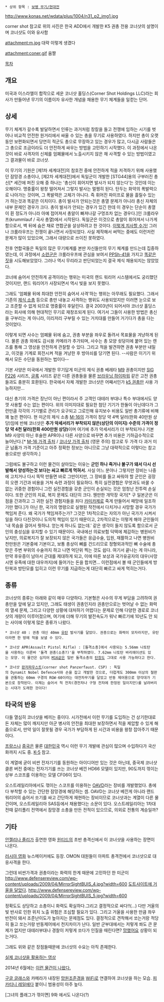  * 상위 항목 : [[보병 무기/현대전]]

http://www.konas.net/wdata/plus/1004/n31_p2_img1.jpg

corner shot
참고로 위의 사진은 한국 ADD에서 개발한 K5 권총 전용 코너샷의 설명이며 코너샷도 이와 유사함

attachment:m.jpg
대략 이렇게 생겼다

attachment:coner.gif
움짤


[[목차]]

== 개요 ==
미국과 이스라엘이 합작으로 세운 코너샷 홀딩스(Corner Shot Holdings LLC)라는 회사가 만들어낸 무기의 이름이자 유사한 개념을 채용한 무기 체계들을 일컫는 단어.

== 상세 ==
무기 체계가 갈수록 발달하면서 인류는 과거처럼 창칼을 들고 전쟁에 임하는 시기를 벗어나 비교적 안전한 원거리에서 싸울 수 있는 총을 무기로 사용하였다. 하지만 총이 오랫동안 보편화되면서 당연히 적군도 총으로 무장하고 있는 경우가 많고, 다시금 사람들은 그 총으로 조금이라도 더 안전하게 싸우는 방법을 고민하기 시작했다. 이 과정에서 나온 것이 바로 사격자의 신체를 엄폐물에서 노출시키지 않은 채 사격할 수 있는 방법이였고 그 결과물이 바로 코너샷.

이 무기의 기원은 [제1차 세계대전]의 참호전 중에 안전하게 적을 저격하기 위해 사용했던 잠망경 소총이나, [제2차 세계대전]에서 독일군이 개발한 [STG44]용의 구부러진 총신[* 세간에 퍼진 오해 중 하나는 '총신이 휘어지면 발사가 되지 않는다'는 것인데 이는 오해이다. 명중률이 왕창 떨어져서 그렇지 발사는 멀쩡히 된다. 탄두는 화약의 폭발력으로 나아가는 것이며, 그 폭발력은 고체가 아니다. 즉 휘어진 파이프로 물을 흘릴수 있는가 하는것과 똑같은 이치이다. 총이 발사가 안되는것은 총열 문제가 아니라 총신 자체의 내부 문제인 경우가 크다. 총이 발사가 안되는 경우가 있긴 한데 이 경우는 단순이 총열이 휜 정도가 아니라 아예 접어져서 총알이 빠져나갈 구멍조차 없는 경우다.]인 크룸라우프(krummlauf / 곡사 총열)에서 시작된다. 독일군은 이것으로 총알이 휘어져서 나가게 함으로서, 벽 뒤에 숨은 채로 연합군을 살상하려고 한 것이다. [http://en.wikipedia.org/wiki/Krummlauf 이렇게 치사할 수가!] 그러나 크룸라우프는 전쟁이 끝나면서 사장되었다. 사실 제작해서 써먹는 중에도 이런저런 문제가 많이 있었으며, 그래서 대량으로 쓰이진 못하였다.

전후 연합국들은 독일의 많은 무기체계를 본딴 자신들만의 무기 체계를 만드는데 집중하였는데, 이 과정에서 [[소련군]]은 크룸라우프에 관심을 보여서 [[PPSh-41]]을 가지고 [http://www.ppsh41.com/serge3.htm 똑같은 짓]을 시도해보았었다. 그러나 역시 무리라고 판단되었는지 결국 제식 채용되지는 않았었다.

코너에 숨어서 안전하게 공격이라는 행위는 미국의 랜드 워리어 시스템에서도 궁리했던 것이지만, 랜드 워리어가 사장되면서 역시 빛을 보지 못했다.

그래도 '엄폐물 뒤에 최대한 안전히 숨어서 사격'하는 행위는 아무래도 필요했다. 그래서 기존의 [[제식 소총]] 등으로 총만 내놓고 사격하는 행위도 사용되었지만 이러면 눈으로 보고 조준할 수 없게 되므로 명중률이 후달린다. 결국 2003년이 되어서야 코너샷 홀딩스라는 회사에 의해 현대적인 무기로 재창조되게 된다. 여기서 그들이 사용한 방법은 총신을 구부리는 게 아니라, 이리저리 구부릴 수 있는 거치대를 만들어 거기다가 총을 다는 것이었다.

이렇게 되면 사수는 엄폐물 뒤에 숨고, 권총 부분을 좌우로 돌려서 목표물을 겨냥하게 된다. 물론 권총 외에도 감시용 카메라가 추가되며, 사수는 총 모양 쇳덩이에 붙어 있는 렌즈를 통해 그 영상을 안전하게 관찰할 수 있다. 그리고 적을 발견하면 권총 부분만 내밀고, 이것을 기계로 회전시켜 적을 겨냥한 후 방아쇠를 당기면 된다. --사람은 이기기 위해서 모든 수단을 동원하는 법이다--

기본 사양은 미국에서 개발한 무기답게 미군의 제식 권총 베레타 [[M9]] 권총이지만 [[SIG]] [[P226]] 시리즈, [[글록]] 시리즈 같은 다른 권총들을 물론 [[브라우닝 하이파워]] 같은 고전 권총들과도 충분히 호환된다. 한국에서 자체 개발한 코너샷은 어째서인가 [[k5 권총]]만 사용 가능하지만... 

대신 총기의 가격은 장난이 아닌 편이라서 주 고객인 대테러 부대나 특수 부대에서도 양껏 사용할 수는 없는 편이다. 위의 이미지대로 필요한 첨단 기기가 한둘이 아닌데다가 그런만큼 각각의 기기별로 관리가 요구되고 그로인해 유지보수 비용도 일반 총기류에 비해 꽤 높은 편이다. 현 미군의 제식 소총 [[M-16]]의 가격이 정당 약 4백 달러(한화 40만원 상당)임에 반해 코너샷은 '''추가 악세서리가 부착되지 않은(상단의 이미지) 수준의 가격이 정당 약 4천 달러(한화 400만원 상당)'''이며 여기에 추가 악세서리가 더 부착되거나 기본 M9 사양이 아닌 후술한 APR이나 다른 사양으로 바꾸면 추가 비용은 기하급수적으로 늘어난다.[* [http://wiki.answers.com/Q/What_is_the_price_of_an_M-16_rifle M-16 가격 출처] / [http://www.cornershot.com/default.asp?catid={618A89F4-3B3F-475A-9FD1-68307279599B}&details_type=1&itemid={3FD84689-8C81-4204-A6B9-06DB282B7CFF} 코너샷 가격 출처] (영문 주의) 참고로 두 가격 다 과거 미군 납품가 가격 기준이고 아주 정확한 정보는 아니므로 그냥 대략적으로 이렇다는 참고용으로만 생각하자.]

그럼에도 불구하고 이런 물건이 살아있는 이유는 '''군인 하나 죽거나 불구가 돼서 다시 선발해서 양성하는것 보다는 싸고 빠르게 먹혀서.''' 사실 어느 분야나 그렇지만 장비는 나중에 고치거나 다시 뚝딱 만들면 바로 그만이지만, 그 장비를 들고 싸워야 할 군인은 굉장히 오랜 기간과 비용을 거쳐 숙련 과정이 필요하다. 특히 실전경험은 무엇과도 바꿀 수 없는 귀중한 경험이니 그런 실전경험을 갖춘 군인이 손실되는 것은 엄청난 전투력 손실이다. 또한 군인의 치료, 복지 문제도 대단히 크다. 웬만한 개막장 국가[* 구 일본군은 이점을 간과하고 그 귀한 실전 경험자들을 죄다 [[카미카제]]로 죽게 만들어서 패망에 일조하기만 했다.]가 아닌 한, 국가의 명령으로 실행된 작전에서 다치거나 사망할 경우 국가가 책임져 준다. 왜 국가가 책임져주는가? 그것은 1차적으로는 자의가 아닌 국가가 시켜서 일을 하다 다친것이니 도의적 책임이 있기 때문이고, 2차적으로는 이렇게 해야 군인들이 '내 목숨을 걸어서 뭣하냐. 얻는게 하나도 없는데.' 같은 생각이 들지 않도록 함으로서 군인의 충성심을 유지할 수 있기 때문이다. 국내에선 의료보험 덕택에 체감하는 병원비가 낮지만, 의료복지가 잘 보장되지 않은 국가들은 응급수술, 입원, 재활하고 나면 병원비 천만원은 기본중에 기본이고, 보통 총상이 뼈를 건드리므로 정형외과적인 뼈 수술에 총 맞은 주변 부위의 수술까지 하고 나면 억단위 찍는 것도 쉽다. 여기서 끝나는 게 아니라, 만약 후유증이 남아서 군대를 제대하게 되고, 이에 따른 보상과 국가유공자의 대우(사망시엔 유족에 대한 대우까지)에 들어가는 돈을 합치면... 이런점에서 볼 때 군인들에게 방탄복과 방탄모를 입히고 이런 무기를 지급하는게 대단히 빠르고 싸게 먹히는거다.

== 종류 ==
코너샷의 종류는 아래와 같이 매우 다양하다. 기본형은 사수의 무게 부담을 고려하여 권총만을 앞에 달고 있지만, 그래도 태생이 권총인지라 권총만으로는 벗어날 수 없는 화력의 열세 문제, 그리고 다양한 상황에 대처하기 어렵다는 문제로 인해 다양한 경로로 코너샷의 개량이 이루어졌으며, 여기에 더해 무기의 발전속도가 워낙 빠르기에 10년도 안 되는 사이에 이렇게 많은 종류가 나왔다. 

 * 코너샷 40 : 권총 대신 40mm [[유탄]] 발사기를 달았다. 권총으로는 화력이 모자라지만, 유탄이라면 한 방에 적을 보낼 수 있다. 

 * 코너샷 APR(Assault Pistol Rifle) : [돌격소총]에서 사용되는 5.56mm 나토탄을 사용하는 이른바 '돌격 권총(소총?)'을 부착하였다. 7.62mm 나토탄 바리에이션도 있는 모양. 이 물건은 심지어 [[M16]]같은 일반 돌격소총의 [[탄창]]도 그대로 사용 가능하다고 한다.

 * 코너샷 [[판저파우스트]](corner shot Panzerfaust. CSP) : 독일의 Dynamit Nobel Defence사와 손을 잡고 개발한 것으로, 더럽게도 300mm 이상의 철판을 관통하는 60mm 구경의 RGW-60이라는 대전차무기를 달았고 반동 제어용으로 양각대가 기본으로 장착된다. 이제는 숨어서 적 전차(경전차나 구형 전차에 한정된 일이지만)를 날려버리는 시대가 도래한 것이다!

== 타국의 반응 ==
다들 열심히 코너샷을 베끼는 중이다. 시가전에서 이런 무기를 도입하는 건 상기한대로 돈 자체는 많이 깨지지만 아군 병사의 안전을 최대한 보장하면서 적을 제압할 수 있게 해줌으로서, 만약 일이 잘못될 경우 국가가 부담하게 된 시간과 비용을 왕창 잡아주기 때문이다.

[[프랑스]]나 [[중국]]은 물론 [[대한민국]] 역시 이런 무기 개발에 관심이 많으며 수입하다가 국산화까지 시도 중. [[K-5]] 참고.

이 계열에 굳이 비싼 전자기기를 동원하는 아이디어만 있는 것은 아닌데, 중국제 코너샷 클론 버전 중에는 전자기기를 쓰는 코너샷 베낀 HD66 모델이 있지만, 90도까지 꺾이는 상부 스코프를 이용하는 모델 CF06이 있다.

오스트레일리아에서도 꺾이는 스코프를 이용하는 [http://www.defensereview.com/australian-off-axis-view-device-for-shooting-your-riflecarbine-around-corners/ OAVD]라는 장비를 개발했었다. 총에다 부착할 수 있는 간단한 잠망경에 해당하는 셈. OAVD는 코너샷 베낀게 아니라 랜드 워리어의 숨어서 쏘기를 싸고 간단하게 재현하는 장비이므로 코너샷과는 계열이 다른 물건이며, 오스트레일리아 SAS등에서 채용했다는 소문이 있다. 오스트레일리아는 1차대전때 갈리폴리 전역에서 잠망경 소총을 만든 전적이 있으므로, 의외로 전통의 계승일까?

== 기타 ==
[[안젤리나 졸리]]가 출연한 영화 [[원티드]]의 초반 총격신에서 이 코너샷을 사용하는 장면이 나온다.

[[러시아 영화]] 뉴스메이커에도 등장. OMON 대원들이 아파트 총격전에서 코너샷으로 대응사격을 한다.

그런데 비싼가격과 권총이라는 화력의 한계 때문에 고민하던 한 미군이
http://www.defensereview.com/wp-content/uploads/2009/04/MirrorSightBUIS_4.jpg?width=600
[http://www.defensereview.com/new-mout-tactics-mirror-based-sighting-devices-for-tactical-small-arms/ 도트사이트에 거울을 달았다].
http://www.defensereview.com/wp-content/uploads/2009/04/MirrorSightBUIS_5.jpg?width=600

정확도도 상당하고 소총이니 화력도 확실하다.그리고 결정적으로 싸다!!(...) 
다만 거울의 빛 반사로 인한 위치 노출 위험은 조심할 필요가 있다. 그리고 거울을 사용한 만큼 좌우반전이 돼서 조준난이도가 높아지는 문제점도 있다. 
결정적으로 견착해서 쏘는거랑 적당히 들고 쏘는거랑 반동제어에서 천지차이가 난다. 일반 군부대에서는 저렇게 쏴도 큰 문제가 없지만 대테러부대나 경찰이 저렇게 쏘다가 인질을 때린다면? [[망했어요]] 상황이 되는거다.

그래도 위와 같은 장점들때문에 코너샷의 수요는 아직 존재한다.

[http://www.youtube.com/watch?feature=player_detailpage&v=UfBUfzfKWls 실제 코너샷을 활용하는 영상]


2014년 6월에는 [http://www.youtube.com/watch?v=itdwWvAnNx4 이런 물건이 나왔다.]

{{{#!html
<object width="700" height="394"><param name="movie" value="//www.youtube.com/v/itdwWvAnNx4?version=3&amp;hl=ko_KR"></param><param name="allowFullScreen" value="true"></param><param name="allowscriptaccess" value="always"></param><embed src="//www.youtube.com/v/itdwWvAnNx4?version=3&amp;hl=ko_KR" type="application/x-shockwave-flash" width="700" height="394" allowscriptaccess="always" allowfullscreen="true"></embed></object>
}}}

[[구글 글래스]]와 카메라가 내장된 [[망원조준경]]을 [[WiFi]]로 연결하여 코너샷을 하는 모습. [[피카티니 레일]]에다 붙이니 범용성이 아주 높다.

[그녀의 플래그가 꺾이면] 9화 에서도 나온다(?)
